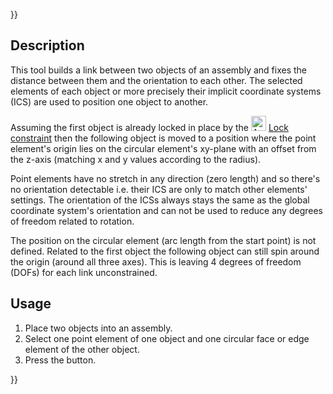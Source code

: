 {{UnfinishedDocu{{#translation:}}}}
<languages/>
<translate>

<!--T:1-->
{{Docnav
|[[Assembly3_ConstraintPointOnLine|Point on line]]
|[[Assembly3_ConstraintPointsDistance|Points distance]]
|[[Assembly3_Workbench|Assembly3]]
|IconL=Assembly_ConstraintPointOnLine.svg
|IconR=Assembly_ConstraintPointsDistance.svg
|IconC=Assembly3_workbench_icon.svg
}}

<!--T:2-->
{{GuiCommand
|Name=Assembly3 ConstraintPointOnCircle
|Icon=Assembly_ConstraintPointOnCircle.svg
|Workbenches=[[Assembly3_Workbench|Assembly3]]
}}

== Description == <!--T:3-->

<!--T:4-->
This tool builds a link between two objects of an assembly and fixes the distance between them and the orientation to each other. The selected elements of each object or more precisely their implicit coordinate systems (ICS) are used to position one object to another.

<!--T:5-->
Assuming the first object is already locked in place by the [[Image:Assembly_ConstraintLock.svg‎‎|24px]] [[Assembly3_ConstraintLock|Lock constraint]] then the following object is moved to a position where the point element's origin lies on the circular element's xy-plane with an offset from the z-axis (matching x and y values according to the radius).

<!--T:6-->
Point elements have no stretch in any direction (zero length) and so there's no orientation detectable i.e. their ICS are only to match other elements' settings. The orientation of the ICSs always stays the same as the global coordinate system's orientation and can not be used to reduce any degrees of freedom related to rotation.

<!--T:7-->
The position on the circular element (arc length from the start point) is not defined. Related to the first object the following object can still spin around the origin (around all three axes). This is leaving 4 degrees of freedom (DOFs) for each link unconstrained.

== Usage == <!--T:8--> 

<!--T:9-->
# Place two objects into an assembly.
# Select one point element of one object and one circular face or edge element of the other object.
# Press the {{Button|[[Image:Assembly_ConstraintPointOnCircle.svg|16px]] [[Assembly3_ConstraintPointOnCircle|Point on circle]]}} button.

   
<!--T:10-->
{{Docnav
|[[Assembly3_ConstraintPointOnLine|Point on line]]
|[[Assembly3_ConstraintPointsDistance|Points distance]]
|[[Assembly3_Workbench|Assembly3]]
|IconL=Assembly_ConstraintPointOnLine.svg
|IconR=Assembly_ConstraintPointsDistance.svg
|IconC=Assembly3_workbench_icon.svg
}}

</translate>
{{Userdocnavi{{#translation:}}}}
